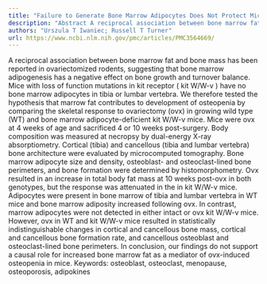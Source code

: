 ```yaml
---
title: "Failure to Generate Bone Marrow Adipocytes Does Not Protect Mice from Ovariectomy-Induced Osteopenia"
description: "Abstract A reciprocal association between bone marrow fat and bone mass has been reported in ovariectomized rodents, suggesting that bone marrow adipogenesis has a negative effect on bone growth and t..."
authors: "Urszula T Iwaniec; Russell T Turner"
url: https://www.ncbi.nlm.nih.gov/pmc/articles/PMC3564669/
---
```


A reciprocal association between bone marrow fat and bone mass has been reported in ovariectomized rodents, suggesting that bone marrow adipogenesis has a negative effect on bone growth and turnover balance. Mice with loss of function mutations in kit receptor ( kit W/W-v ) have no bone marrow adipocytes in tibia or lumbar vertebra. We therefore tested the hypothesis that marrow fat contributes to development of osteopenia by comparing the skeletal response to ovariectomy (ovx) in growing wild type (WT) and bone marrow adipocyte-deficient kit W/W-v mice. Mice were ovx at 4 weeks of age and sacrificed 4 or 10 weeks post-surgery. Body composition was measured at necropsy by dual-energy X-ray absorptiometry. Cortical (tibia) and cancellous (tibia and lumbar vertebra) bone architecture were evaluated by microcomputed tomography. Bone marrow adipocyte size and density, osteoblast- and osteoclast-lined bone perimeters, and bone formation were determined by histomorphometry. Ovx resulted in an increase in total body fat mass at 10 weeks post-ovx in both genotypes, but the response was attenuated in the in kit W/W-v mice. Adipocytes were present in bone marrow of tibia and lumbar vertebra in WT mice and bone marrow adiposity increased following ovx. In contrast, marrow adipocytes were not detected in either intact or ovx kit W/W-v mice. However, ovx in WT and kit W/W-v mice resulted in statistically indistinguishable changes in cortical and cancellous bone mass, cortical and cancellous bone formation rate, and cancellous osteoblast and osteoclast-lined bone perimeters. In conclusion, our findings do not support a causal role for increased bone marrow fat as a mediator of ovx-induced osteopenia in mice. Keywords: osteoblast, osteoclast, menopause, osteoporosis, adipokines
